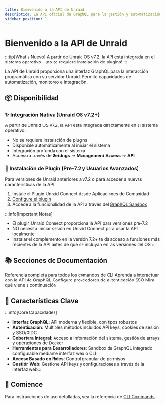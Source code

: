 ```yaml
---
title: Bienvenido a la API de Unraid
description: La API oficial de GraphQL para la gestión y automatización del servidor Unraid
sidebar_position: 1
---
```



# Bienvenido a la API de Unraid

:::tip[What's Nuevo]
A partir de Unraid OS v7.2, la API está integrada en el sistema operativo - ¡no se requiere instalación de plugins!
:::

La API de Unraid proporciona una interfaz GraphQL para la interacción programática con su servidor Unraid. Permite capacidades de automatización, monitoreo e integración.

## 📦 Disponibilidad

### ✨ Integración Nativa (Unraid OS v7.2+)

A partir de Unraid OS v7.2, la API está integrada directamente en el sistema operativo:

- No se requiere instalación de plugins
- Disponible automáticamente al iniciar el sistema
- Integración profunda con el sistema
- Acceso a través de **Settings** → **Management Access** → **API**

### 🔌 Instalación de Plugin (Pre-7.2 y Usuarios Avanzados)

Para versiones de Unraid anteriores a v7.2 o para acceder a nuevas características de la API:

1. Instale el Plugin Unraid Connect desde Aplicaciones de Comunidad
2. [Configure el plugin](./how-to-use-the-api.mdx#enabling-the-graphql-sandbox)
3. Accede a la funcionalidad de la API a través del [GraphQL Sandbox](./how-to-use-the-api.mdx)

:::info[Important Notas]

- El plugin Unraid Connect proporciona la API para versiones pre-7.2
- NO necesita iniciar sesión en Unraid Connect para usar la API localmente
- Instalar el complemento en la versión 7.2+ te da acceso a funciones más recientes de la API antes de que se incluyan en las versiones del OS
  :::

## 📚 Secciones de Documentación

<div style={{display: 'grid', gridTemplateColumns: 'repeat(auto-fit, minmax(250px, 1fr))', gap: '1rem'}}>
  <Card title="Comandos CLI" icon="terminal" href="./cli">
    Referencia completa para todos los comandos de CLI
  </Card>

  <Card title="Usando la API de Unraid" icon="código" href="./how-to-use-the-api">
    Aprenda a interactuar con la API de GraphQL
  </Card>

  <Card title="Configuración OIDC" icon="escudo" href="./configuración del proveedor OIDC">
    Configure proveedores de autenticación SSO
  </Card>

  <Card title="Características Futuras" icon="cohete" href="./características Futuras">
    Mira qué viene a continuación
  </Card>
</div>

## 🌟 Características Clave

:::info[Core Capacidades]

- **Interfaz GraphQL**: API moderna y flexible, con tipos robustos
- **Autenticación**: Múltiples métodos incluidos API keys, cookies de sesión y SSO/OIDC
- **Cobertura Integral**: Acceso a información del sistema, gestión de arrays y operaciones de Docker
- **Herramientas para Desarrolladores**: Sandbox de GraphQL integrado configurable mediante interfaz web o CLI
- **Acceso Basado en Roles**: Control granular de permisos
- **Gestión Web**: Gestione API keys y configuraciones a través de la interfaz web:::

## 🚀 Comience

<Tabs>
  <TabItem value="v72" label="Unraid OS v7.2+" default>
    <GetStartedV72 />
  </TabItem>

  <TabItem value="antiguo" label="Versiones Pre-7.2">
    <GetStartedPre72 />
  </TabItem>
</Tabs>

Para instrucciones de uso detalladas, vea la referencia de [CLI Commands](./cli).
